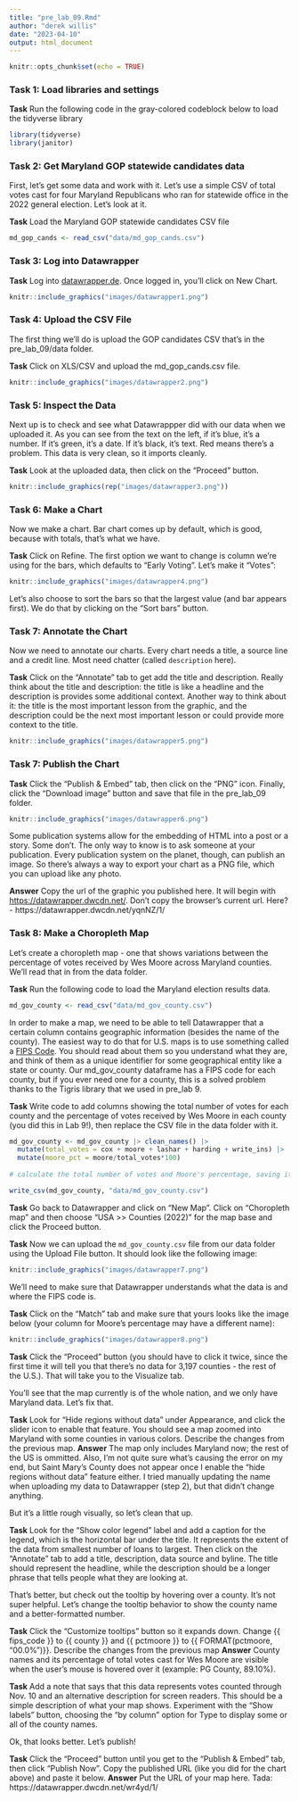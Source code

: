```yaml
---
title: "pre_lab_09.Rmd"
author: "derek willis"
date: "2023-04-10"
output: html_document
---
```


```r
knitr::opts_chunk$set(echo = TRUE)
```

### Task 1: Load libraries and settings

**Task** Run the following code in the gray-colored codeblock below to load the tidyverse library

```r
library(tidyverse)
library(janitor)
```

### Task 2: Get Maryland GOP statewide candidates data

First, let's get some data and work with it. Let's use a simple CSV of total votes cast for four Maryland Republicans who ran for statewide office in the 2022 general election. Let's look at it.

**Task** Load the Maryland GOP statewide candidates CSV file

```r
md_gop_cands <- read_csv("data/md_gop_cands.csv")
```

### Task 3: Log into Datawrapper

**Task** Log into [datawrapper.de](https://www.datawrapper.de/). Once logged in, you'll click on New Chart.

```r
knitr::include_graphics("images/datawrapper1.png")
```

### Task 4: Upload the CSV File

The first thing we'll do is upload the GOP candidates CSV that's in the pre_lab_09/data folder.

**Task** Click on XLS/CSV and upload the md_gop_cands.csv file.

```r
knitr::include_graphics("images/datawrapper2.png")
```

### Task 5: Inspect the Data

Next up is to check and see what Datawrappper did with our data when we uploaded it. As you can see from the text on the left, if it's blue, it's a number. If it's green, it's a date. If it's black, it's text. Red means there's a problem. This data is very clean, so it imports cleanly.

**Task** Look at the uploaded data, then click on the "Proceed" button.

```r
knitr::include_graphics(rep("images/datawrapper3.png"))
```

### Task 6: Make a Chart

Now we make a chart. Bar chart comes up by default, which is good, because with totals, that's what we have.

**Task** Click on Refine. The first option we want to change is column we're using for the bars, which defaults to "Early Voting". Let's make it "Votes":

```r
knitr::include_graphics("images/datawrapper4.png")
```

Let's also choose to sort the bars so that the largest value (and bar appears first). We do that by clicking on the "Sort bars" button.

### Task 7: Annotate the Chart

Now we need to annotate our charts. Every chart needs a title, a source line and a credit line. Most need chatter (called `description` here).

**Task** Click on the "Annotate" tab to get add the title and description. Really think about the title and description: the title is like a headline and the description is provides some additional context. Another way to think about it: the title is the most important lesson from the graphic, and the description could be the next most important lesson or could provide more context to the title.

```r
knitr::include_graphics("images/datawrapper5.png")
```

### Task 7: Publish the Chart

**Task** Click the "Publish & Embed" tab, then click on the "PNG" icon. Finally, click the "Download image" button and save that file in the pre_lab_09 folder.

```r
knitr::include_graphics("images/datawrapper6.png")
```

Some publication systems allow for the embedding of HTML into a post or a story. Some don't. The only way to know is to ask someone at your publication. Every publication system on the planet, though, can publish an image. So there's always a way to export your chart as a PNG file, which you can upload like any photo.

**Answer** Copy the url of the graphic you published here. It will begin with <https://datawrapper.dwcdn.net/>. Don't copy the browser's current url.
Here? - https://datawrapper.dwcdn.net/yqnNZ/1/

### Task 8: Make a Choropleth Map

Let's create a choropleth map - one that shows variations between the percentage of votes received by Wes Moore across Maryland counties. We'll read that in from the data folder.

**Task** Run the following code to load the Maryland election results data.

```r
md_gov_county <- read_csv("data/md_gov_county.csv")
```

In order to make a map, we need to be able to tell Datawrapper that a certain column contains geographic information (besides the name of the county). The easiest way to do that for U.S. maps is to use something called a [FIPS Code](https://www.census.gov/programs-surveys/geography/guidance/geo-identifiers.html). You should read about them so you understand what they are, and think of them as a unique identifier for some geographical entity like a state or county. Our md_gov_county dataframe has a FIPS code for each county, but if you ever need one for a county, this is a solved problem thanks to the Tigris library that we used in pre_lab 9.

**Task** Write code to add columns showing the total number of votes for each county and the percentage of votes received by Wes Moore in each county (you did this in Lab 9!), then replace the CSV file in the data folder with it.

```r
md_gov_county <- md_gov_county |> clean_names() |>
  mutate(total_votes = cox + moore + lashar + harding + write_ins) |>
  mutate(moore_pct = moore/total_votes*100)
  
# calculate the total number of votes and Moore's percentage, saving it back to the md_gov_county dataframe

write_csv(md_gov_county, "data/md_gov_county.csv")
```

**Task** Go back to Datawrapper and click on "New Map". Click on "Choropleth map" and then choose "USA \>\> Counties (2022)" for the map base and click the Proceed button.

**Task** Now we can upload the `md_gov_county.csv` file from our data folder using the Upload File button. It should look like the following image:

```r
knitr::include_graphics("images/datawrapper7.png")
```

We'll need to make sure that Datawrapper understands what the data is and where the FIPS code is.

**Task** Click on the "Match" tab and make sure that yours looks like the image below (your column for Moore's percentage may have a different name):

```r
knitr::include_graphics("images/datawrapper8.png")
```

**Task** Click the "Proceed" button (you should have to click it twice, since the first time it will tell you that there's no data for 3,197 counties - the rest of the U.S.). That will take you to the Visualize tab.

You'll see that the map currently is of the whole nation, and we only have Maryland data. Let's fix that.

**Task** Look for "Hide regions without data" under Appearance, and click the slider icon to enable that feature. You should see a map zoomed into Maryland with some counties in various colors. Describe the changes from the previous map.
**Answer** The map only includes Maryland now; the rest of the US is ommitted. Also, I'm not quite sure what's causing the error on my end, but Saint Mary's County does not appear once I enable the "hide regions without data" feature either. I tried manually updating the name when uploading my data to Datawrapper (step 2), but that didn't change anything. 

But it's a little rough visually, so let's clean that up.

**Task** Look for the "Show color legend" label and add a caption for the legend, which is the horizontal bar under the title. It represents the extent of the data from smallest number of loans to largest. Then click on the "Annotate" tab to add a title, description, data source and byline. The title should represent the headline, while the description should be a longer phrase that tells people what they are looking at.

That's better, but check out the tooltip by hovering over a county. It's not super helpful. Let's change the tooltip behavior to show the county name and a better-formatted number.

**Task** Click the "Customize tooltips" button so it expands down. Change {{ fips_code }} to {{ county }} and {{ pctmoore }} to {{ FORMAT(pctmoore, "00.0%")}}. Describe the changes from the previous map 
**Answer** County names and its percentage of total votes cast for Wes Moore are visible when the user's mouse is hovered over it (example: PG County, 89.10%).

**Task** Add a note that says that this data represents votes counted through Nov. 10 and an alternative description for screen readers. This should be a simple description of what your map shows. Experiment with the "Show labels" button, choosing the "by column" option for Type to display some or all of the county names.

Ok, that looks better. Let's publish!

**Task** Click the "Proceed" button until you get to the "Publish & Embed" tab, then click "Publish Now". Copy the published URL (like you did for the chart above) and paste it below. 
**Answer** Put the URL of your map here.
Tada: https://datawrapper.dwcdn.net/wr4yd/1/
